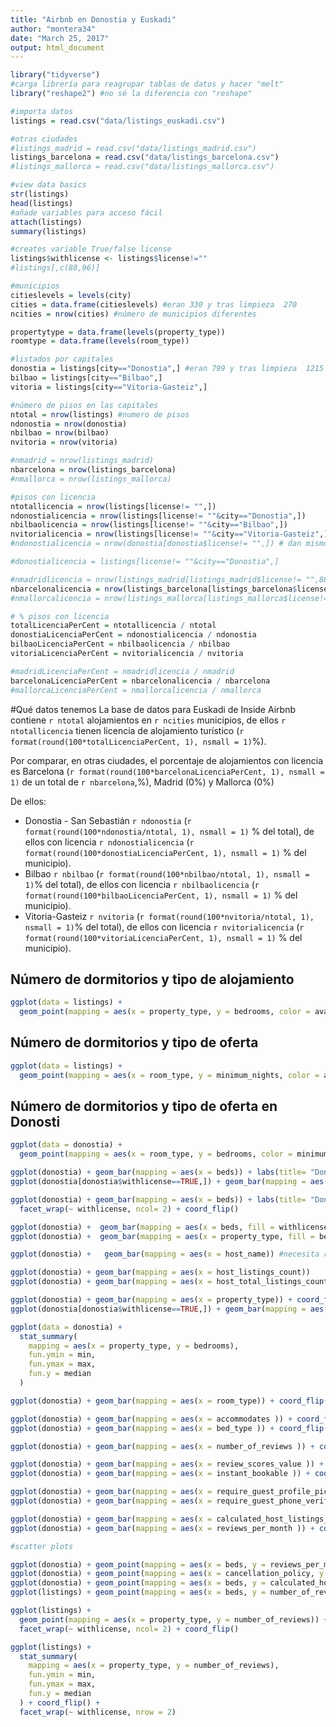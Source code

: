 ```yaml
---
title: "Airbnb en Donostia y Euskadi"
author: "montera34"
date: "March 25, 2017"
output: html_document
---
```


```r

library("tidyverse")
#carga librería para reagrupar tablas de datos y hacer "melt"
library("reshape2") #no sé la diferencia con "reshape"

#importa datos
listings = read.csv("data/listings_euskadi.csv")

#otras ciudades
#listings_madrid = read.csv("data/listings_madrid.csv")
listings_barcelona = read.csv("data/listings_barcelona.csv")
#listings_mallorca = read.csv("data/listings_mallorca.csv")

#view data basics
str(listings)
head(listings)
#añade variables para acceso fácil
attach(listings)
summary(listings)

#creates variable True/false license
listings$withlicense <- listings$license!=""
#listings[,c(88,96)]

#municipios
citieslevels = levels(city)
cities = data.frame(citieslevels) #eran 330 y tras limpieza  270
ncities = nrow(cities) #número de municipios diferentes

propertytype = data.frame(levels(property_type))
roomtype = data.frame(levels(room_type))

#listados por capitales
donostia = listings[city=="Donostia",] #eran 799 y tras limpieza  1215
bilbao = listings[city=="Bilbao",]
vitoria = listings[city=="Vitoria-Gasteiz",]

#número de pisos en las capitales
ntotal = nrow(listings) #numero de pisos
ndonostia = nrow(donostia)
nbilbao = nrow(bilbao)
nvitoria = nrow(vitoria)

#nmadrid = nrow(listings_madrid)
nbarcelona = nrow(listings_barcelona)
#nmallorca = nrow(listings_mallorca)

#pisos con licencia
ntotallicencia = nrow(listings[license!= "",])
ndonostialicencia = nrow(listings[license!= ""&city=="Donostia",])
nbilbaolicencia = nrow(listings[license!= ""&city=="Bilbao",])
nvitorialicencia = nrow(listings[license!= ""&city=="Vitoria-Gasteiz",])
#ndonostialicencia = nrow(donostia[donostia$license!= "",]) # dan mismo resultado

#donostialicencia = listings[license!= ""&city=="Donostia",]

#nmadridlicencia = nrow(listings_madrid[listings_madrid$license!= "",88])
nbarcelonalicencia = nrow(listings_barcelona[listings_barcelona$license!= "",])
#nmallorcalicencia = nrow(listings_mallorca[listings_mallorca$license!= "",])

# % pisos con licencia
totalLicenciaPerCent = ntotallicencia / ntotal
donostiaLicenciaPerCent = ndonostialicencia / ndonostia
bilbaoLicenciaPerCent = nbilbaolicencia / nbilbao
vitoriaLicenciaPerCent = nvitorialicencia / nvitoria

#madridLicenciaPerCent = nmadridlicencia / nmadrid
barcelonaLicenciaPerCent = nbarcelonalicencia / nbarcelona
#mallorcaLicenciaPerCent = nmallorcalicencia / nmallorca
```

#Qué datos tenemos
La base de datos para Euskadi de Inside Airbnb contiene `r ntotal` alojamientos en `r ncities` municipios, de ellos `r ntotallicencia ` tienen licencia de alojamiento turístico (`r format(round(100*totalLicenciaPerCent, 1), nsmall = 1)`%). 

Por comparar, en otras ciudades, el porcentaje de alojamientos con licencia es Barcelona (`r format(round(100*barcelonaLicenciaPerCent, 1), nsmall = 1)` de un total de `r nbarcelona`,%), Madrid  (0%) y Mallorca (0%)

De ellos:

 + Donostia - San Sebastián `r ndonostia` (`r format(round(100*ndonostia/ntotal, 1), nsmall = 1) ` % del total), de ellos con licencia `r ndonostialicencia` (`r format(round(100*donostiaLicenciaPerCent, 1), nsmall = 1)` % del municipio).
 + Bilbao `r nbilbao` (`r format(round(100*nbilbao/ntotal, 1), nsmall = 1) `% del total), de ellos con licencia `r nbilbaolicencia` (`r format(round(100*bilbaoLicenciaPerCent, 1), nsmall = 1)` % del municipio).
 + Vitoria-Gasteiz `r nvitoria` (`r format(round(100*nvitoria/ntotal, 1), nsmall = 1) `% del total), de ellos con licencia `r nvitorialicencia` (`r format(round(100*vitoriaLicenciaPerCent, 1), nsmall = 1)` % del municipio).



## Número de dormitorios y tipo de alojamiento
```r
ggplot(data = listings) + 
  geom_point(mapping = aes(x = property_type, y = bedrooms, color = availability_365),  position = "jitter") + coord_flip()
```

## Número de dormitorios y tipo de oferta
```r
ggplot(data = listings) + 
  geom_point(mapping = aes(x = room_type, y = minimum_nights, color = availability_365 ),  position = "jitter")  + coord_flip()
```

## Número de dormitorios y tipo de oferta en Donosti
```r
ggplot(data = donostia) + 
  geom_point(mapping = aes(x = room_type, y = bedrooms, color = minimum_nights ),  position = "jitter")  + coord_flip()
```



```r
ggplot(donostia) + geom_bar(mapping = aes(x = beds)) + labs(title= "Donostia" )
ggplot(donostia[donostia$withlicense==TRUE,]) + geom_bar(mapping = aes(x = beds)) + labs(title= "Donostia con licencia")

ggplot(donostia) + geom_bar(mapping = aes(x = beds)) + labs(title= "Donostia" )+ 
  facet_wrap(~ withlicense, ncol= 2) + coord_flip()

ggplot(donostia) +  geom_bar(mapping = aes(x = beds, fill = withlicense))
ggplot(donostia) +  geom_bar(mapping = aes(x = property_type, fill = beds))

ggplot(donostia) +   geom_bar(mapping = aes(x = host_name)) #necesita reordenar

ggplot(donostia) + geom_bar(mapping = aes(x = host_listings_count))
ggplot(donostia) + geom_bar(mapping = aes(x = host_total_listings_count))

ggplot(donostia) + geom_bar(mapping = aes(x = property_type)) + coord_flip() + labs(title= "Donostia" )
ggplot(donostia[donostia$withlicense==TRUE,]) + geom_bar(mapping = aes(x = property_type)) + coord_flip() + labs(title= "Donostia con licencia" ) #cambiar por variable withlicense

ggplot(data = donostia) + 
  stat_summary(
    mapping = aes(x = property_type, y = bedrooms),
    fun.ymin = min,
    fun.ymax = max,
    fun.y = median
  )

ggplot(donostia) + geom_bar(mapping = aes(x = room_type)) + coord_flip()

ggplot(donostia) + geom_bar(mapping = aes(x = accommodates )) + coord_flip()
ggplot(donostia) + geom_bar(mapping = aes(x = bed_type )) + coord_flip()

ggplot(donostia) + geom_bar(mapping = aes(x = number_of_reviews )) + coord_flip()

ggplot(donostia) + geom_bar(mapping = aes(x = review_scores_value )) + coord_flip()
ggplot(donostia) + geom_bar(mapping = aes(x = instant_bookable )) + coord_flip()

ggplot(donostia) + geom_bar(mapping = aes(x = require_guest_profile_picture )) + coord_flip()
ggplot(donostia) + geom_bar(mapping = aes(x = require_guest_phone_verification )) + coord_flip()

ggplot(donostia) + geom_bar(mapping = aes(x = calculated_host_listings_count )) + coord_flip()
ggplot(donostia) + geom_bar(mapping = aes(x = reviews_per_month )) + coord_flip()

#scatter plots

ggplot(donostia) + geom_point(mapping = aes(x = beds, y = reviews_per_month), position = "jitter")
ggplot(donostia) + geom_point(mapping = aes(x = cancellation_policy, y = reviews_per_month, shape = property_type, color = property_type), position = "jitter")
ggplot(donostia) + geom_point(mapping = aes(x = beds, y = calculated_host_listings_count, shape = property_type, color = withlicense), position = "jitter")
ggplot(listings) + geom_point(mapping = aes(x = beds, y = number_of_reviews, shape = property_type, color = withlicense), position = "jitter")

ggplot(listings) + 
  geom_point(mapping = aes(x = property_type, y = number_of_reviews)) + 
  facet_wrap(~ withlicense, ncol= 2) + coord_flip()

ggplot(listings) + 
  stat_summary(
    mapping = aes(x = property_type, y = number_of_reviews),
    fun.ymin = min,
    fun.ymax = max,
    fun.y = median
  ) + coord_flip() +
  facet_wrap(~ withlicense, nrow = 2)
```

